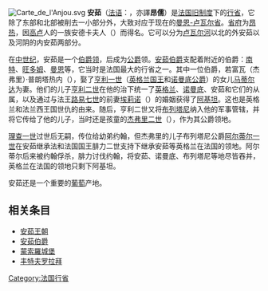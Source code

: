 {{unreferenced|time=2014-08-22T09:10:33+00:00}}
{{Infobox Former Subdivision
|native_name = {{lang|fr|Anjou}}
|conventional_long_name = 安茹
|common_name = Anjou
|subdivision = 行省
|nation = 法蘭西王國
|year_start = 1482年
|event_start = 
|date_start = 
|year_end = 1790年
|event_end = 
|date_end = 
|p1 = 
|flag_p1 = 
|s1 = 
|flag_s1 = 
|image_flag = Flag of Anjou.svg
|image_coat = Blason duche fr Anjou (moderne).svg 
|image_map = Anjou in France (1789).svg
|image_map_caption = 安茹在法蘭西王國的位置，1789年
|era = [[中世紀|中世紀]] / [[近代|近代]]
|capital = 昂热
|common_languages       =
|stat_year1             = 
|stat_area1             = 
|stat_pop1              = 
|political_subdiv = 
|today = {{flagicon|FRA}} [[曼恩-卢瓦尔省|曼恩-卢瓦尔省]]
}}
[[File:Carte_de_l'Anjou.svg|thumb]]
'''安茹'''（[[法语|法语]]：{{lang|fr|Anjou}}，亦譯'''昂儒'''）是[[法国|法国]][[旧制度|旧制度]]下的[[行省_(法国)|行省]]，它除了东部和北部被削去一小部分外，大致对应于现在的[[曼恩-卢瓦尔省|曼恩-卢瓦尔省]]。[[行政中心|省府]]为[[昂热|昂热]]，因[[高卢|高卢]]人的一族安德卡夫人（{{lang|fr|Andécaves}}）而得名。它可以分为[[卢瓦尔河|卢瓦尔河]]以北的外安茹以及河阴的内安茹两部分。

在[[中世纪|中世纪]]，安茹是一个[[安茹伯爵|伯爵]][[采邑|领]]，后成为[[安茹公爵|公爵]]领。[[安茹伯爵|安茹伯爵]]支配着附近的伯爵：[[南特|南特]]、[[旺多姆|旺多姆]]、[[曼恩|曼恩]]等，它当时是法国最大的行省之一。其中一位伯爵，若富瓦（杰弗里）·普朗塔热内（{{lang|fr|Geoffroy Plantagenêt}}），娶了[[亨利一世_(英格兰)|亨利一世]]（[[英国君主列表|英格兰国王]]和[[诺曼底公爵|诺曼底公爵]]）的女儿[[马蒂尔达_(英格兰)|马蒂尔达]]为妻。他们的儿子[[亨利二世_(英格兰)|亨利二世]]在他的治下统一了[[英格兰|英格兰]]、[[诺曼底_(行省)|诺曼底]]、安茹和它们的从属，以及通过与法王[[路易七世_(法兰西)|路易七世]]的前妻[[阿基坦的埃莉诺|埃莉诺]]（{{lang|fr|Aliénor}}）的婚姻获得了[[阿基坦|阿基坦]]。这也是英格兰和法兰西王国世仇的由来。随后，亨利二世又将[[布列塔尼_(行省)|布列塔尼]]纳入他的军事管辖，并将它传给了他的儿子，当时还是孩童的[[喬弗雷二世_(布列塔尼)|杰弗里二世]]（{{lang|fr|Geoffroi II}}），作为其公爵领地。

[[理查一世_(英格兰)|理查一世]]过世后无嗣，传位给幼弟约翰，但杰弗里的儿子布列塔尼公爵[[阿尔蒂尔一世|阿尔蒂尔一世]]在安茹继承法和法国国王腓力二世支持下继承安茹等英格兰在法国的领地。阿尔蒂尔后来被约翰俘杀，腓力讨伐约翰，将安茹、诺曼底、布列塔尼等地尽皆吞并，英格兰在法国的领地只剩下阿基坦。

安茹还是一个重要的[[葡萄|葡萄]]产地。

== 相关条目 ==
* [[安茹王朝|安茹王朝]]
* [[安茹伯爵|安茹伯爵]]
* [[蒙特索羅城堡|蒙索羅城堡]]
* [[丰特夫罗拉拜|丰特夫罗拉拜]]

[[Category:法国行省|Category:法国行省]]